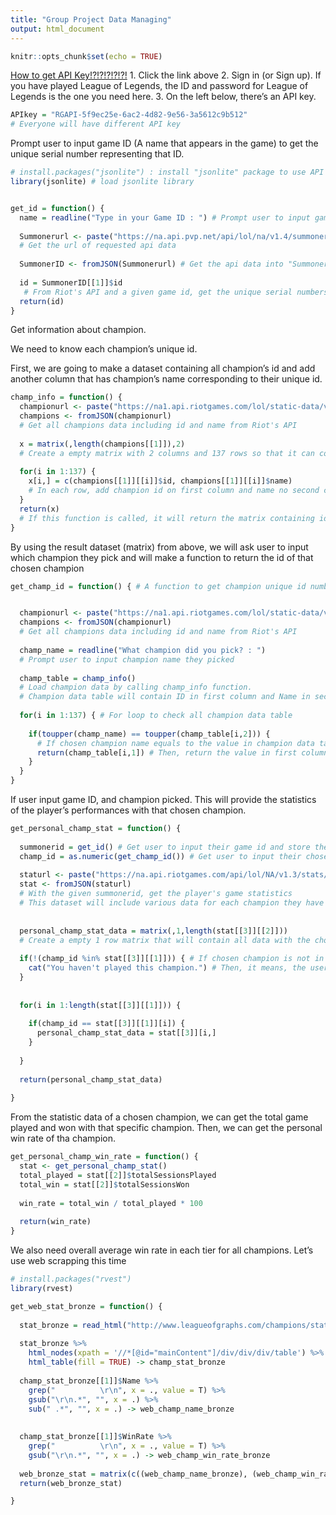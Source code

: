 ```yaml
---
title: "Group Project Data Managing"
output: html_document
---
```


```r
knitr::opts_chunk$set(echo = TRUE)
```


[How to get API Key!?!?!?!?!?!](https://developer.riotgames.com/)
1. Click the link above
2. Sign in (or Sign up). If you have played League of Legends, the ID and password for League of Legends is the one you need here.
3. On the left below, there's an API key.

```r
APIkey = "RGAPI-5f9ec25e-6ac2-4d82-9e56-3a5612c9b512" 
# Everyone will have different API key

```

Prompt user to input game ID (A name that appears in the game) to get the unique serial number representing that ID.
```r
# install.packages("jsonlite") : install "jsonlite" package to use API
library(jsonlite) # load jsonlite library


get_id = function() {
  name = readline("Type in your Game ID : ") # Prompt user to input game id
  
  Summonerurl <- paste("https://na.api.pvp.net/api/lol/na/v1.4/summoner/by-name/",name,"/?api_key=",APIkey, sep = "")
  # Get the url of requested api data
  
  SummonerID <- fromJSON(Summonerurl) # Get the api data into "SummonerID" variable
  
  id = SummonerID[[1]]$id
   # From Riot's API and a given game id, get the unique serial numbers for that id and assign this numeric values into "id" variable
  return(id)
}
```

Get information about champion.

We need to know each champion's unique id. 

First, we are going to make a dataset containing all champion's id and add another column that has champion's name corresponding to their unique id.
```r
champ_info = function() {
  championurl <- paste("https://na1.api.riotgames.com/lol/static-data/v3/champions?locale=en_US&dataById=false&api_key=",APIkey, sep="")
  champions <- fromJSON(championurl)
  # Get all champions data including id and name from Riot's API
    
  x = matrix(,length(champions[[1]]),2)
  # Create a empty matrix with 2 columns and 137 rows so that it can contain id and name of 137 champions in each row
  
  for(i in 1:137) {
    x[i,] = c(champions[[1]][[i]]$id, champions[[1]][[i]]$name) 
    # In each row, add champion id on first column and name no second column
  }
  return(x)
  # If this function is called, it will return the matrix containing id and names of all champions
}
```

By using the result dataset (matrix) from above, we will ask user to input which champion they pick and will make a function to return the id of that chosen champion
```r
get_champ_id = function() { # A function to get champion unique id number if user input champion's name (case insensitive)


  championurl <- paste("https://na1.api.riotgames.com/lol/static-data/v3/champions?locale=en_US&dataById=false&api_key=",APIkey, sep="")
  champions <- fromJSON(championurl)
  # Get all champions data including id and name from Riot's API
  
  champ_name = readline("What champion did you pick? : ")
  # Prompt user to input champion name they picked
  
  champ_table = champ_info()
  # Load champion data by calling champ_info function.
  # Champion data table will contain ID in first column and Name in second column
  
  for(i in 1:137) { # For loop to check all champion data table
    
    if(toupper(champ_name) == toupper(champ_table[i,2])) { 
      # If chosen champion name equals to the value in champion data table's second column of a specific row,
      return(champ_table[i,1]) # Then, return the value in first column in the same row
    }
  }
}
```

If user input game ID, and champion picked.
This will provide the statistics of the player's performances with that chosen champion.
```r
get_personal_champ_stat = function() {
  
  summonerid = get_id() # Get user to input their game id and store the function return value (summonerID) in "summonerid"" variable
  champ_id = as.numeric(get_champ_id()) # Get user to input their chosen champion's name and store the function return value (championID) in "champ_id"" variable as numeric value
  
  staturl <- paste("https://na.api.riotgames.com/api/lol/NA/v1.3/stats/by-summoner/",summonerid,"/ranked?season=SEASON2017&api_key=", APIkey, sep = "")
  stat <- fromJSON(staturl)
  # With the given summonerid, get the player's game statistics 
  # This dataset will include various data for each champion they have played in the chosen season (2017)
  
  
  personal_champ_stat_data = matrix(,1,length(stat[[3]][[2]]))
  # Create a empty 1 row matrix that will contain all data with the chosen champion
  
  if(!(champ_id %in% stat[[3]][[1]])) { # If chosen champion is not in the dataset,
    cat("You haven't played this champion.") # Then, it means, the user haven't played that champion before
  }
  
  
  for(i in 1:length(stat[[3]][[1]])) { 
    
    if(champ_id == stat[[3]][[1]][i]) {
      personal_champ_stat_data = stat[[3]][i,] 
    }
  
  }
  
  return(personal_champ_stat_data)
    
}


```

From the statistic data of a chosen champion, we can get the total game played and won with that specific champion. Then, we can get the personal win rate of tha champion.
```r
get_personal_champ_win_rate = function() {
  stat <- get_personal_champ_stat()
  total_played = stat[[2]]$totalSessionsPlayed
  total_win = stat[[2]]$totalSessionsWon
  
  win_rate = total_win / total_played * 100
  
  return(win_rate)
}
```







We also need overall average win rate in each tier for all champions.
Let's use web scrapping this time
```r
# install.packages("rvest")
library(rvest)

get_web_stat_bronze = function() {
  
  stat_bronze = read_html("http://www.leagueofgraphs.com/champions/stats/bronze")
  
  stat_bronze %>%
    html_nodes(xpath = '//*[@id="mainContent"]/div/div/div/table') %>%
    html_table(fill = TRUE) -> champ_stat_bronze
  
  champ_stat_bronze[[1]]$Name %>% 
    grep("          \r\n", x = ., value = T) %>%
    gsub("\r\n.*", "", x = .) %>%
    sub(" .*", "", x = .) -> web_champ_name_bronze
  
  
  champ_stat_bronze[[1]]$WinRate %>%
    grep("          \r\n", x = ., value = T) %>%
    gsub("\r\n.*", "", x = .) -> web_champ_win_rate_bronze
  
  web_bronze_stat = matrix(c((web_champ_name_bronze), (web_champ_win_rate_bronze)), ncol = 2)
  return(web_bronze_stat)

}
```




